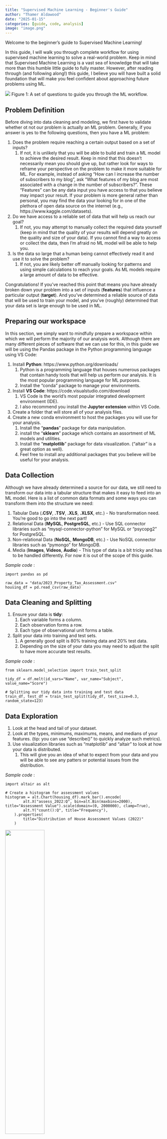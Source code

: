 ```yaml
---
title: "Supervised Machine Learning - Beginner's Guide"
author: "Thamer Aldawood"
date: "2025-01-15"
categories: [guide, code, analysis]
image: "image.png"
---
```


Welcome to the beginner's guide to Supervised Machine Learning! 

In this guide, I will walk you through complete workflow for using supervised machine learning to solve a real-world problem. Keep in mind that Supervised Machine Learning is a vast sea of knowledge that will take more than this humble little guide to fully master. However, after reading through (and following along!) this guide, I believe you will have built a solid foundation that will make you feel confident about approaching future problems using ML.

![](ml-workflow-V2.png)
Figure 1: A set of questions to guide you through the ML workflow.

## Problem Definition
Before diving into data cleaning and modeling, we first have to validate whether ot not our problem is actually an ML problem. Generally, if you answer is yes to the following questions, then you have a ML problem:

1. Does the problem require reaching a certain output based on a set of inputs?
   1. If not, it is unlikely that you will be able to build and train a ML model to achieve the desired result. Keep in mind that this doesn't necessarily mean you should give up, but rather look for ways to reframe your perspective on the problem to make it more suitable for ML. For example, instead of asking "How can I increase the number of subscribers to my blog", ask "What features of my blog are most associated with a change in the number of subscribers?". These "Features" can be any data input you have access to that you believe may impact your result. If your problem is more general rather than personal, you may find the data your looking for in one of the plethora of open data source on the internet (e.g., https://www.kaggle.com/datasets).
2. Do we have access to a reliable set of data that will help us reach our goal?
   1. If not, you may attempt to manually collect the required data yourself (keep in mind that the quality of your results will depend greatly on the quality and size of your data). If you cannot find a way to access or collect the data, then I'm afraid no ML model will be able to help you.
3. Is the data so large that a human being cannot effectively read it and use it to solve the problem?
   1. If not, you are likely better off manually looking for patterns and using simple calculations to reach your goals. As ML models require a large amount of data to be effective.

Congratulations! If you've reached this point that means you have already broken down your problem into a set of inputs (**features**) that influence a particular output (**target**). And you've determined a reliable source of data that will be used to train your model, and you've (roughly) determined that your data set is large enough to be used in ML.

## Preparing our workspace
In this section, we simply want to mindfully prepare a workspace within which we will perform the majority of our analysis work. Although there are many different pieces of software that we can use for this, in this guide we will be using the Pandas package in the Python programming language using VS Code:

1. Install **Python**: https://www.python.org/downloads/  
      1. Python is a programming language that houses numerous packages that contain handy tools that will help us perform our analysis. It is the most popular programming language for ML purposes.
      2. Install the "conda" package to manage your environments.
2. Install **VS Code**: https://code.visualstudio.com/download
      1. VS Code is the world's most popular integrated development environment (IDE).
      2. I also recommend you install the **Jupyter extension** within VS Code.
3. Create a folder that will store all of your analysis files.
4. Create a new conda environment to host the packages you will use for your analysis.
      1. Install the "**pandas**" package for data manipulation.
      2. install the "**sklearn**" package which contains an assortment of ML models and utilities.
      3. Install the "**matplotlib**" package for data visualization. ("altair" is a great option as well).
      4. Feel free to install any additional packages that you believe will be useful for your analysis.

## Data Collection
Although we have already determined a source for our data, we still need to transform our data into a tabular structure that makes it easy to feed into an ML model. Here is a list of common data formats and some ways you can transform them into the structure we need:

1. Tabular Data (**.CSV**, **.TSV**, **.XLS**, **.XLSX**, etc.) -  No transformation need. You're good to go into the next part!  
2. Relational Data (**MySQL**, **PostgreSQL**, etc.) - Use SQL connector libraries such as "mysql-connector-python" for MySQL or "psycopg2" for PostgreSQL.  
3. Non-relational Data (**NoSQL**, **MongoDB**, etc.) - Use NoSQL connector libraries such as "pymongo" for MongoDB.  
4. Media (**Images**, **Videos**, **Audio**) - This type of data is a bit tricky and has to be handled differently. For now it is out of the scope of this guide. 

*Sample code* : 
``` 
import pandas as pd

raw_data = "data/2023_Property_Tax_Assessment.csv"
housing_df = pd.read_csv(raw_data)
``` 

## Data Cleaning and Splitting
1. Ensure your data is **tidy**: 
   1. Each variable forms a column.
   2. Each observation forms a row.
   3. Each type of observational unit forms a table.
2. Split your data into training and test sets.
   1. A generally good split is 80% training data and 20% test data.
   2. Depending on the size of your data you may need to adjust the split to have more accurate test results.

*Sample code* : 
``` 
from sklearn.model_selection import train_test_split

tidy_df = df.melt(id_vars="Name", var_name="Subject", value_name="Score")

# Splitting our tidy data into training and test data
train_df, test_df = train_test_split(tidy_df, test_size=0.3, random_state=123)
``` 

## Data Exploration
1. Look at the head and tail of your dataset.
2. Look at the types, minimums, maximums, means, and medians of your features. (tip: you can use "describe()" to quickly analyze such metrics).
3. Use visualization libraries such as "matplotlib" and "altair" to look at how your data is distributed.
   1. This will give you an idea of what to expect from your data and you will be able to see any patters or potential issues from the distribution.

*Sample code* : 
```
import altair as alt

# Create a histogram for assessment values
histogram = alt.Chart(housing_df).mark_bar().encode(
        alt.X("assess_2022:Q", bin=alt.Bin(maxbins=2000), title="Assessment Value").scale(domain=(0, 2000000), clamp=True),
        alt.Y("count():Q", title="Frequency"),
    ).properties(
        title="Distribution of House Assessment Values (2022)"
    )
```

![](histogram.png){width=50%}

Figure 2: An example of exploratory data analysis using a histogram.

## Preprocessing and Feature Engineering
1. Preprocessing refers to the process of translating a feature into a different scale or form to make it easier for our model to understand it. Here are some basic preprocessing technique that you can use depending on a features data type:
   1. **Numeric features**: Standard Scaler.
   2. **Categorical features**: One-Hot Encoding.
   3. **Binary features**: Represent with 0 and 1.
   4. **Text features**: Bag-of-Words if syntax doesn't matter. NLTK if syntax does matter. (This one is tricky and has many different approaches. The best approach depends on your specific problem).
   5. **Date and time** features: Extract meaningful components (e.g., year, month, day, hour, day of week). (This is another tricky one that has plenty of approaches. Depending on your problem and model the best approach may change).
   6. Keep in mind that there are plenty more types of features and plenty more preprocessing techniques, these examples are only meant to serve as a starting point.
2. Feature Engineering can be tricky so feel free to skip this step if this is your first time using ML. Essentially, feature engineering uses existing features and information to create new features that describe the same information from a different angle that can be more beneficial for our model. For example, you may use a "Date of Birth" feature to create a new feature "Age" which can be easier to work with since it is a simple numeric feature rather than a date.

*Sample code* : 
```
from sklearn.compose import make_column_transformer
from sklearn.preprocessing import OneHotEncoder, StandardScaler

# Divide features by type
categorical_features = ['garage', 'firepl', 'bsmt', 'bdevl']
numeric_features = ['meters']

# Create the column transformer to preprocess features
preprocessor = make_column_transformer(
    (OneHotEncoder(), categorical_features),  # One-hot encode categorical columns
    (StandardScaler(), numeric_features),  # Standardize numeric columns
)
```
## Feature Selection and Model Building
1. Although we generally like feeding our model as much data as possible, more features doesn't necessarily result in better performance. In fact, a large number of features can confuse our model and cause "overfitting" which will worsen its performance.
   1. We have to be selective about which features to keep.
   2. Start by removing unique features such as IDs, phone number, etc. We want to remove these because they are unlikely to contain any valuable patterns that will benefit our model.
   3. Remove any other features that you think will have little or no impact on our target
   4. Don't worry, you will have the opportunity to come back later and bring back or remove some more features to see how they impact your model.
2. Now is a good time to do some research on what ML models generally work well for your type of problem. Here is a short list of well known models and when to use them:
   1. **Linear Regression**
      1. Use for: Predicting a continuous numerical value.
      2. Example: Predicting house prices based on its size, location, and number of bedrooms.
   2. **Logistic Regression**
      1. Use for: Binary classification problems.
      2. Example: Predicting whether a customer will churn.
   3. **Decision Trees**
      1. Use for: Interpretable models for classification or regression.
      2. Example: Classifying loan approvals based on credit scores, income, etc.
   4. **Random Forest**
      1. Use for: Handling complex classification and regression tasks with reduced overfitting.
      2. Example: Predicting customer segments for marketing campaigns.
   5. **Gradient Boosting** (e.g., XGBoost, LightGBM, CatBoost)
      1. Use for: Complex non-linear relationships and feature interactions.
      2. Example: Predicting loan default probabilities or rankings.
   6. **Support Vector Machines (SVM)**
      1. Use for: Classification problems, especially with small or high-dimensional datasets.
      2. Example: Classifying emails as spam or non-spam.
   7. **K-Nearest Neighbors (KNN)**
      1. Use for: Simple classification or regression problems.
      2. Example: Recommending products based on user similarity.
   8. **Naive Bayes**
      1. Use for: Text classification with large datasets.
      2. Example: Classifying sentiment in customer reviews.
3. If you feel indecisive about which one to use, fret not, it is totally valid to find the best model for your problem using trial and error.
4. Keep in mind that you can also use an "Ensemble" of a number of these models. But this is a more advanced technique that we will save for another time.
5. You also want to create a "dummy" model to act as your baseline to help you gauge your model. Examples include "DummyClassifier" and "DummyRegressor".

*Sample code* : 
```
from sklearn.linear_model import RidgeCV
from sklearn.dummy import DummyRegressor
from sklearn.pipeline import make_pipeline

ridge_pipeline = make_pipeline(preprocessor, RidgeCV())
dummy_pipe = make_pipeline(preprocessor, DummyRegressor())
```

## Evaluation and Model Selection
1. Use cross-validation to evaluate the model you created.
2. Go back and redo your feature selection and preprocessing to see how it affects your models performance.
3. Try different models and compare them against each other.
4. Continuously iterate through this process until you achieve a satisfactory validation score.

*Sample code* : 
```
from sklearn.model_selection import cross_validate

# initialize results dictionary
cross_val_results = {}

# Perform cross-validation for ridge model
cross_val_results["ridge"] = pd.DataFrame(
    cross_validate(ridge_pipeline, X_train, y_train, return_train_score=True)
).agg(['mean', 'std']).round(3).T

# Perform cross-validation for dummy model
cross_val_results["dummy"] = pd.DataFrame(
    cross_validate(dummy_pipeline, X_train, y_train, return_train_score=True)
).agg(['mean', 'std']).round(3).T

```

|         | ridge | dummy |
|---------|-----:|------:|
| fit_time      | 0.019   |    0.012 |
| score_time     | 0.004  |   0.003 |
| test_score       | 0.764    |     0.304 |
| train_score       | 0.812    |     0.289 |

Figure 3: Table showing cross validation results of our ridge and dummy models. Please note that "test_score" here actually refers to the validation score and is different from the test score that we will get from our test data later on.

## Test data and Predictions
1. Once you are finally satisfied with your model, test it one last time using the previously unseen "test data"
   1. Keep in mind that you can only do this once, and you should not go back and adjust your model to try and get a better test score as it will no longer be truly "unseen". We call this the "golden rule".
2. Congratulations! your model is finally ready to start making predictions.
   1. These predictions will likely be as accurate as the test score suggests.
3. Now all that's left is to communicate your findings and use those predictions to solve your problem.

#### Well done! You are now ready to tackle your problems using Machine Learning.

#### References
1. Daumé III, H. (retrieved 2024). A Course in Machine Learning (CIML). Retrieved from https://ciml.info/
2. Mueller, A. C., & Guido, S. (2016). Introduction to Machine Learning with Python: A Guide for Data Scientists. O'Reilly Media.
3. Russell, S., & Norvig, P. (2020). Artificial Intelligence: A Modern Approach (4th ed.). Pearson.
4. Top IDE Index. (retrieved 2025). PYPL Popularity of Programming Languages. Retrieved from https://pypl.github.io/IDE.html

